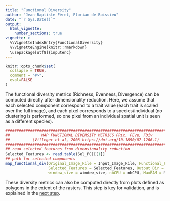 ```yaml
---
title: "Functional Diversity"
author: "Jean-Baptiste Féret, Florian de Boissieu"
date: "`r Sys.Date()`"
output:
  html_vignette:
    number_sections: true
vignette: >
  %\VignetteIndexEntry{FunctionalDiversity}
  %\VignetteEngine{knitr::rmarkdown}
  \usepackage[utf8]{inputenc}
---
```


```r
knitr::opts_chunk$set(
  collapse = TRUE,
  comment = "#>",
  eval=FALSE
)
```


The functional diversity metrics (Richness, Evenness, Divergence) can be computed directly after dimensionality reduction. Here, we assume that each selected component correspond to a trait value (each trait is scaled over the full image), and each pixel corresponds to a species/individual (no clustering is performed, so one pixel from an individual spatial unit is seen as a different species).

```r
################################################################################
##              MAP FUNCTIONAL DIVERSITY METRICS FRic, FEve, FDiv             ##
##          (Villeger et al, 2008 https://doi.org/10.1890/07-1206.1)          ##
################################################################################
## read selected features from dimensionality reduction
Selected_Features <- read.table(Sel_PC)[[1]]
## path for selected components
map_functional_div(Original_Image_File = Input_Image_File, Functional_File = PCA_Files,
                   Selected_Features = Selected_Features, Output_Dir = Output_Dir,
                   window_size = window_size, nbCPU = nbCPU, MaxRAM = MaxRAM,TypePCA = TypePCA)
```

These diversity metrics can also be computed directly from plots defined as polygons in the extent of the rasters. This step is key for validation, and is explained in the [next step](https://jbferet.github.io/biodivMapR/articles/biodivMapR_8.html){target="_blank"}.

